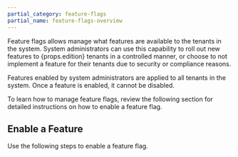 ```yaml
---
partial_category: feature-flags
partial_name: feature-flags-overview
---
```


<!-- prettier-ignore -->
Feature flags allows <VersionedLink text="system administrators" url="/vertex/system-management/account-management/#system-administrators" /> manage what features are available to the tenants in the system.
System administrators can use this capability to roll out new features to {props.edition} tenants in a controlled manner, or choose to
not implement a feature for their tenants due to security or compliance reasons.

Features enabled by system administrators are applied to all tenants in the system. Once a feature is enabled, it cannot
be disabled.

To learn how to manage feature flags, review the following section for detailed instructions on how to enable a feature
flag.

## Enable a Feature

Use the following steps to enable a feature flag.
